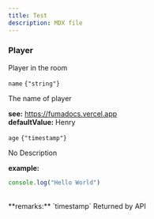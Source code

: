 ```yaml
---
title: Test
description: MDX file
---
```


### Player

Player in the room

<div className='flex flex-col gap-4 *:border-b [&>*:last-child]:border-b-0'><div className='text-sm text-muted-foreground'>

<div className="flex flex-row items-center gap-4">
  <code className="text-sm">name</code>
  <code className="text-muted-foreground">{"string"}</code>
</div>

The name of player

**see:**
https://fumadocs.vercel.app
<br/>
**defaultValue:**
Henry

</div>
<div className='text-sm text-muted-foreground'>

<div className="flex flex-row items-center gap-4">
  <code className="text-sm">age</code>
  <code className="text-muted-foreground">{"timestamp"}</code>
</div>

No Description

**example:**
```js
console.log("Hello World")
```
<br/>
**remarks:**
`timestamp`
Returned by API

</div></div>
